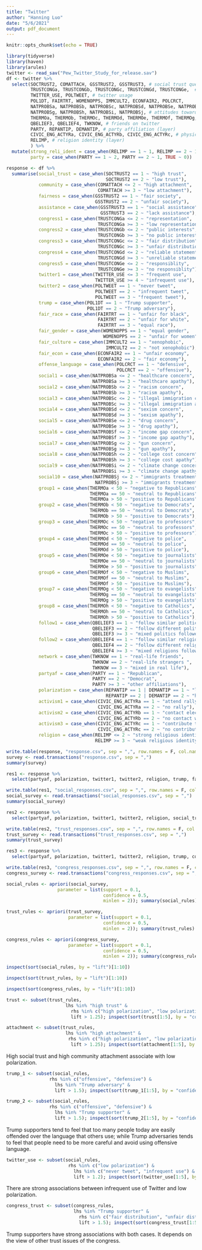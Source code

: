 ```yaml
---
title: "Twitter"
author: "Hanning Luo"
date: "5/6/2021"
output: pdf_document
---
```


```r
knitr::opts_chunk$set(echo = TRUE)
```

```r
library(tidyverse)
library(haven)
library(arules)
twitter <- read_sav("Pew_Twitter_Study_for_release.sav")
df <- twitter %>%
  select(SOCTRUST2, COMATTACH, GSSTRUST2, GSSTRUST3, # social trust questions (group)
         TRUSTCONGa, TRUSTCONGb, TRUSTCONGc, TRUSTCONGd, TRUSTCONGe,  # legislator responsiveness (group)
         TWITTER_USE, POLTWEET, # twitter usage
         POL1DT, FAIRTRT, WOMENOPPS, IMMCULT2, ECONFAIR2, POLCRCT, 
         NATPROBSa, NATPROBSb, NATPROBSc, NATPROBSd, NATPROBSe, NATPROBSf,
         NATPROBSg, NATPROBSh, NATPROBSi, NATPROBSj, # attitudes towards various issues (group)
         THERMOa, THERMOb, THERMOc, THERMOd, THERMOe, THERMOf, THERMOg, THERMOh, # feeling thermometer (group)
         QBELIEF3, QBELIEF4, TWKNOW, # friends on twitter
         PARTY, REPANTIP, DEMANTIP, # party affiliation (layer)
         CIVIC_ENG_ACTYRa, CIVIC_ENG_ACTYRb, CIVIC_ENG_ACTYRc, # physical activities
         RELIMP, # religion identity (layer)
         ) %>%
  mutate(strong_reli_ident = case_when(RELIMP == 1 ~ 1, RELIMP == 2 ~ 1, TRUE ~ 0),
         party = case_when(PARTY == 1 ~ 2, PARTY == 2 ~ 1, TRUE ~ 0))
```

```r
response <- df %>%
  summarise(social_trust = case_when(SOCTRUST2 == 1 ~ "high trust",
                                     SOCTRUST2 == 2 ~ "low trust"),
            community = case_when(COMATTACH <= 2 ~ "high attachment",
                                  COMATTACH >= 3 ~ "low attachment"),
            fairness = case_when(GSSTRUST2 == 1 ~ "fair society",
                                 GSSTRUST2 == 2 ~ "unfair society"),
            assistance = case_when(GSSTRUST3 == 1 ~ "social assistance",
                                   GSSTRUST3 == 2 ~ "lack assistance"),
            congress1 = case_when(TRUSTCONGa <= 2 ~ "representation",
                                  TRUSTCONGa >= 3 ~ "low representation"),
            congress2 = case_when(TRUSTCONGb <= 2 ~ "public interests",
                                  TRUSTCONGb >= 3 ~ "no public interests"),
            congress3 = case_when(TRUSTCONGc <= 2 ~ "fair distribution",
                                  TRUSTCONGc >= 3 ~ "unfair distribution"),
            congress4 = case_when(TRUSTCONGd <= 2 ~ "reliable statements",
                                  TRUSTCONGd >= 3 ~ "unreliable statements"),
            congress5 = case_when(TRUSTCONGe <= 2 ~ "responsiblity",
                                  TRUSTCONGe >= 3 ~ "no responsiblity"),
            twitter1 = case_when(TWITTER_USE <= 3 ~ "frequent use",
                                 TWITTER_USE >= 4 ~ "infrequent use"),
            twitter2 = case_when(POLTWEET == 1 ~ "never tweet",
                                 POLTWEET == 2 ~ "infrequent tweet",
                                 POLTWEET == 3 ~ "frequent tweet"),
            trump = case_when(POL1DT == 1 ~ "Trump supporter",
                              POL1DT == 2 ~ "Trump adversary"),
            fair_race = case_when(FAIRTRT == 1 ~ "unfair for black",
                                  FAIRTRT == 2 ~ "unfair for white",
                                  FAIRTRT == 3 ~ "equal race"),
            fair_gender = case_when(WOMENOPPS == 1 ~ "equal gender",
                                    WOMENOPPS == 2 ~ "unfair for women"),
            fair_culture = case_when(IMMCULT2 == 1 ~ "xenophobic",
                                     IMMCULT2 == 2 ~ "not xenophobic"),
            fair_econ = case_when(ECONFAIR2 == 1 ~ "unfair economy",
                                  ECONFAIR2 == 2 ~ "fair economy"),
            offense_language = case_when(POLCRCT == 1 ~ "defensive",
                                         POLCRCT == 2 ~ "offensive"),
            social1 = case_when(NATPROBSa <= 2 ~ "healthcare concern",
                                NATPROBSa >= 3 ~ "healthcare apathy"),
            social2 = case_when(NATPROBSb <= 2 ~ "racism concern",
                                NATPROBSb >= 3 ~ "racism apathy"),
            social3 = case_when(NATPROBSc <= 2 ~ "illegal immigration concern",
                                NATPROBSc >= 3 ~ "illegal immigration apathy"),
            social4 = case_when(NATPROBSd <= 2 ~ "sexism concern",
                                NATPROBSd >= 3 ~ "sexism apathy"),
            social5 = case_when(NATPROBSe <= 2 ~ "drug concern",
                                NATPROBSe >= 3 ~ "drug apathy"),
            social6 = case_when(NATPROBSf <= 2 ~ "income gap concern",
                                NATPROBSf >= 3 ~ "income gap apathy"),
            social7 = case_when(NATPROBSg <= 2 ~ "gun concern",
                                NATPROBSg >= 3 ~ "gun apathy"),
            social8 = case_when(NATPROBSh <= 2 ~ "college cost concern",
                                NATPROBSh >= 3 ~ "college cost apathy"),
            social9 = case_when(NATPROBSi <= 2 ~ "climate change concern",
                                NATPROBSi >= 3 ~ "climate change apathy"),
            social10 = case_when(NATPROBSj <= 2 ~ "immigrants treatment concern",
                                 NATPROBSj >= 3 ~ "immigrants treatment apathy"),
            group1 = case_when(THERMOa < 50 ~ "negative to Republicans",
                               THERMOa == 50 ~ "neutral to Republicans",
                               THERMOa > 50 ~ "positive to Republicans"),
            group2 = case_when(THERMOb < 50 ~ "negative to Democrats",
                               THERMOb == 50 ~ "neutral to Democrats",
                               THERMOb > 50 ~ "positive to Democrats"),
            group3 = case_when(THERMOc < 50 ~ "negative to professors",
                               THERMOc == 50 ~ "neutral to professors",
                               THERMOc > 50 ~ "positive to professors"),
            group4 = case_when(THERMOd < 50 ~ "negative to police",
                               THERMOd == 50 ~ "neutral to police",
                               THERMOd > 50 ~ "positive to police"),
            group5 = case_when(THERMOe < 50 ~ "negative to journalists",
                               THERMOe == 50 ~ "neutral to journalists",
                               THERMOe > 50 ~ "positive to journalists"),
            group6 = case_when(THERMOf < 50 ~ "negative to Muslims",
                               THERMOf == 50 ~ "neutral to Muslims",
                               THERMOf > 50 ~ "positive to Muslims"),
            group7 = case_when(THERMOg < 50 ~ "negative to evangelists",
                               THERMOg == 50 ~ "neutral to evangelists",
                               THERMOg > 50 ~ "positive to evangelists"),
            group8 = case_when(THERMOh < 50 ~ "negative to Catholics",
                               THERMOh == 50 ~ "neutral to Catholics",
                               THERMOh > 50 ~ "positive to Catholics"),
            follow1 = case_when(QBELIEF3 == 1 ~ "follow similar politics",
                                QBELIEF3 == 2 ~ "follow different politics",
                                QBELIEF3 >= 3 ~ "mixed politics followed"),
            follow2 = case_when(QBELIEF4 == 1 ~ "follow similar religion",
                                QBELIEF4 == 2 ~ "follow different religion",
                                QBELIEF4 >= 3 ~ "mixed religions followed"),
            network = case_when(TWKNOW == 1 ~ "real-life friends",
                                TWKNOW == 2 ~ "real-life strangers ",
                                TWKNOW == 3 ~ "mixed in real life"),
            partyaf = case_when(PARTY == 1 ~ "Republican",
                                PARTY == 2 ~ "Democrat",
                                PARTY >= 3 ~ "other affiliations"),
            polarization = case_when(REPANTIP == 1 | DEMANTIP == 1 ~ "low polarization",
                                     REPANTIP == 2 | DEMANTIP == 2 ~ "high polarization"),
            activism1 = case_when(CIVIC_ENG_ACTYRa == 1 ~ "attend rally",
                                  CIVIC_ENG_ACTYRa == 2 ~ "no rally"),
            activism2 = case_when(CIVIC_ENG_ACTYRb == 1 ~ "contact elected",
                                  CIVIC_ENG_ACTYRb == 2 ~ "no contact with elected"),
            activism3 = case_when(CIVIC_ENG_ACTYRc == 1 ~ "contribute to candidate",
                                  CIVIC_ENG_ACTYRc == 2 ~ "no contribution to candidate"),
            religion = case_when(RELIMP <= 2 ~ "strong religious identity",
                                 RELIMP >= 3 ~ "weak religious identity"))
```

```r
write.table(response, "response.csv", sep = ",", row.names = F, col.names = F)
survey <- read.transactions("response.csv", sep = ",")
summary(survey)
```

```r
res1 <- response %>%
  select(partyaf, polarization, twitter1, twitter2, religion, trump, fair_race, fair_gender, fair_culture, fair_econ, offense_language, social1, social2, social3, social4, social5, social6, social7, social8, social9, social10)

write.table(res1, "social_responses.csv", sep = ",", row.names = F, col.names = F)
social_survey <- read.transactions("social_responses.csv", sep = ",")
summary(social_survey)
```

```r
res2 <- response %>%
  select(partyaf, polarization, twitter1, twitter2, religion, social_trust, community, fairness, assistance, network, follow1, follow2, activism1, activism2, activism3, trump)

write.table(res2, "trust_responses.csv", sep = ",", row.names = F, col.names = F)
trust_survey <- read.transactions("trust_responses.csv", sep = ",")
summary(trust_survey)
```

```r
res3 <- response %>%
  select(partyaf, polarization, twitter1, twitter2, religion, trump, congress1, congress2, congress3, congress4, congress5)

write.table(res3, "congress_responses.csv", sep = ",", row.names = F, col.names = F)
congress_survey <- read.transactions("congress_responses.csv", sep = ",")
```

```r
social_rules <- apriori(social_survey,
                   parameter = list(support = 0.1,
                                    confidence = 0.5,
                                    minlen = 2)); summary(social_rules)
```

```r
trust_rules <- apriori(trust_survey,
                       parameter = list(support = 0.1,
                                    confidence = 0.5,
                                    minlen = 2)); summary(trust_rules)
```

```r
congress_rules <- apriori(congress_survey,
                       parameter = list(support = 0.1,
                                    confidence = 0.5,
                                    minlen = 2)); summary(congress_rules)
```

```r
inspect(sort(social_rules, by = "lift")[1:10])
```

```r
inspect(sort(trust_rules, by = "lift")[1:10])
```

```r
inspect(sort(congress_rules, by = "lift")[1:10])
```

```r
trust <- subset(trust_rules,
                      lhs %in% "high trust" &
                        rhs %in% c("high polarization", "low polarization") &
                        lift > 1.25); inspect(sort(trust[1:5], by = "confidence"))
```

```r
attachment <- subset(trust_rules,
                      lhs %in% "high attachment" &
                       rhs %in% c("high polarization", "low polarization") &
                        lift > 1.25); inspect(sort(attachment[1:5], by = "confidence"))
```
High social trust and high community attachment associate with low polarization.

```r
trump_1 <- subset(social_rules,
                rhs %in% c("offensive", "defensive") &
                  lhs %in% "Trump adversary" &
                  lift > 1.5); inspect(sort(trump_1[1:5], by = "confidence"))
```

```r
trump_2 <- subset(social_rules,
                rhs %in% c("offensive", "defensive") &
                  lhs %in% "Trump supporter" &
                  lift > 1.5); inspect(sort(trump_2[1:5], by = "confidence"))
```

Trump supporters tend to feel that too many people today are easily offended over the language that others use; while Trump adversaries tends to feel that people need to be more careful and avoid using offensive language.

```r
twitter_use <- subset(social_rules,
                       rhs %in% c("low polarization") &
                         lhs %in% c("never tweet", "infrequent use") &
                         lift > 1.2); inspect(sort(twitter_use[1:5], by = "confidence"))
```
There are strong associations between infrequent use of Twitter and low polarization.

```r
congress_trust <- subset(congress_rules,
                         lhs %in% "Trump supporter" &
                           rhs %in% c("fair distribution", "unfair distribution") &
                           lift > 1.5); inspect(sort(congress_trust[1:5], by = "confidence"))
```
Trump supporters have strong associations with both cases. It depends on the view of other trust issues of the congress.
